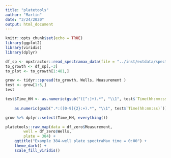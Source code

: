 ```yaml
---
title: "platetools"
author: "Martin"
date: "3/24/2020"
output: html_document
---
```


```r
knitr::opts_chunk$set(echo = TRUE)
library(ggplot2)
library(viridis)
library(dplyr)
```

```r

df_sp <- mpxtractor::read_spectramax_data(file = "../inst/extdata/spectraMax_1stplate.txt")
to_growth <- df_sp[,-3]
to_plot <- to_growth[1:481,]

grow <- tidyr::spread(to_growth, Wells, Measurement )
test <- grow[1:5,]
test
```

```r
test$Time_HH <- as.numeric(gsub("([^:]+).*", "\\1", test$`Time(hh:mm:ss)`)) + 
    
    as.numeric(gsub(".*:([0-9]{2}:+).*", "\\1", test$`Time(hh:mm:ss)`))/60

grow %>% dplyr::select(Time_HH, everything())

```

```r
platetools::raw_map(data = df_zero$Measurement,
        well = df_zero$Wells,
        plate = 384) +
    ggtitle("Example 384-well plate spectraMax time = 0:00") +
    theme_dark() +
    scale_fill_viridis()

```
